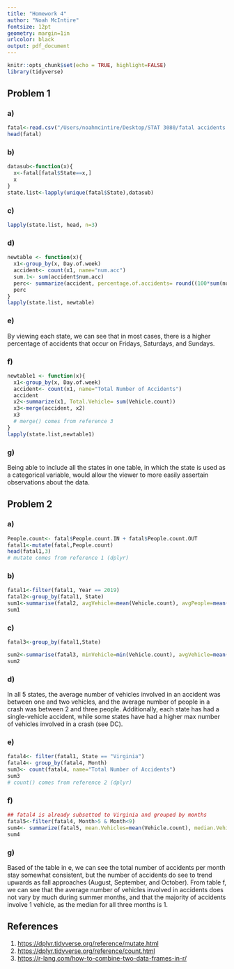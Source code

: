 ```yaml
---
title: "Homework 4" 
author: "Noah McIntire"
fontsize: 12pt
geometry: margin=1in
urlcolor: black
output: pdf_document
---
```


```r
knitr::opts_chunk$set(echo = TRUE, highlight=FALSE)
library(tidyverse)
```

## Problem 1  
### a)
```r
fatal<-read.csv("/Users/noahmcintire/Desktop/STAT 3080/fatal accidents.csv")
head(fatal)
```

### b)
```r
datasub<-function(x){
  x<-fatal[fatal$State==x,]
  x
}
state.list<-lapply(unique(fatal$State),datasub)
```

\newpage
### c)
```r
lapply(state.list, head, n=3)
```

### d)
```r
newtable <- function(x){
  x1<-group_by(x, Day.of.week)
  accident<- count(x1, name="num.acc")
  sum.1<- sum(accident$num.acc)
  perc<- summarize(accident, percentage.of.accidents= round((100*sum(num.acc)/sum.1), 1), )
  perc
}
lapply(state.list, newtable)
```

### e)
By viewing each state, we can see that in most cases, there is a higher percentage of accidents that occur on Fridays, Saturdays, and Sundays. 
\newpage

### f)
```r
newtable1 <- function(x){
  x1<-group_by(x, Day.of.week)
  accident<- count(x1, name="Total Number of Accidents")
  accident
  x2<-summarize(x1, Total.Vehicle= sum(Vehicle.count))
  x3<-merge(accident, x2)
  x3
  # merge() comes from reference 3
}
lapply(state.list,newtable1)
```

### g)
Being able to include all the states in one table, in which the state is used as a categorical variable, would allow the viewer to more easily assertain observations about the data. 


\newpage
## Problem 2

### a)
```r
People.count<- fatal$People.count.IN + fatal$People.count.OUT
fatal1<-mutate(fatal,People.count)
head(fatal1,3)
# mutate comes from reference 1 (dplyr)
```

### b)
```r
fatal1<-filter(fatal1, Year == 2019)
fatal2<-group_by(fatal1, State)
sum1<-summarise(fatal2, avgVehicle=mean(Vehicle.count), avgPeople=mean(People.count))
sum1
```

\newpage

### c)
```r
fatal3<-group_by(fatal1,State)

sum2<-summarise(fatal3, minVehicle=min(Vehicle.count), avgVehicle=mean(Vehicle.count), maxVehicle=max(Vehicle.count))
sum2
```

### d)
In all 5 states, the average number of vehicles involved in an accident was between one and two vehicles, and the average number of people in a crash was between 2 and three people. Additionally, each state has had a single-vehicle accident, while some states have had a higher max number of vehicles involved in a crash (see DC).

\newpage

### e)
```r
fatal4<- filter(fatal1, State == "Virginia")
fatal4<- group_by(fatal4, Month)
sum3<- count(fatal4, name="Total Number of Accidents")
sum3
# count() comes from reference 2 (dplyr)
```

### f)
```r
## fatal4 is already subsetted to Virginia and grouped by months
fatal5<-filter(fatal4, Month>5 & Month<9)
sum4<- summarize(fatal5, mean.Vehicles=mean(Vehicle.count), median.Vehicles=median(Vehicle.count))
sum4
```
\newpage

### g)
Based of the table in e, we can see the total number of accidents per month stay somewhat consistent, but the number of accidents do see to trend upwards as fall approaches (August, September, and October). From table f, we can see that the average number of vehicles involved in accidents does not vary by much during summer months, and that the majority of accidents involve 1 vehicle, as the median for all three months is 1. 


\newpage
## References
1. <https://dplyr.tidyverse.org/reference/mutate.html>
2. <https://dplyr.tidyverse.org/reference/count.html>
3. <https://r-lang.com/how-to-combine-two-data-frames-in-r/>
